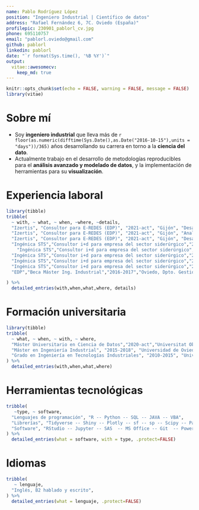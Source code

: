 ```yaml
---
name: Pablo Rodríguez López
position: "Ingeniero Industrial | Científico de datos"
address: "Rafael Fernández 6, 7C. Oviedo (España)"
profilepic: 230901_pablorl_cv.jpg
phone: 695110757
email: "pablorl.oviedo@gmail.com"
github: pablorl
linkedin: pablorl
date: "`r format(Sys.time(), '%B %Y')`"
output: 
  vitae::awesomecv:
    keep_md: true
---
```


```r
knitr::opts_chunk$set(echo = FALSE, warning = FALSE, message = FALSE)
library(vitae)
```

# Sobre mí

 * Soy  **ingeniero industrial** que lleva más de  `r floor(as.numeric(difftime(Sys.Date(),as.Date("2016-10-15"),units = "days"))/365)` años desarrollando su carrera en torno  a la **ciencia del dato**.
 * Actualmente trabajo en el desarrollo de metodologías reproducibles para el **análisis avanzado y modelado de datos**, y la implementación de herramientas para su **visualización**.


# Experiencia laboral

```r
library(tibble)
tribble(
  ~ with, ~ what, ~ when, ~where, ~details,
  "Izertis", "Consultor para E-REDES (EDP)", "2021-act", "Gijón", "Desarrollo de algoritmos de detección precoz de eventos en la red de baja tensión",
  "Izertis", "Consultor para E-REDES (EDP)", "2021-act", "Gijón", "Analítica avanazada de la red de baja tensión",
  "Izertis", "Consultor para E-REDES (EDP)", "2021-act", "Gijón", "Desarrollo de herramientas para la visualización de datos",
  "Ingénica STS","Consultor i+d para empresa del sector siderúrgico","2017-2021","Gijón","Investigación y desarrollo de técnicas de análisis de datos relacionadas con el impacto medioambiental en la producción de acero.",
    "Ingénica STS","Consultor i+d para empresa del sector siderúrgico","2017-2021","Gijón","Análisis de calidad de aire con sensor LiDAR",
  "Ingénica STS","Consultor i+d para empresa del sector siderúrgico","2017-2021","Gijón","Desarrollo y puesta en producción de técnicas de aprendizaje automático para la optimización de procesos en la acería",
  "Ingénica STS","Consultor i+d para empresa del sector siderúrgico","2017-2021","Gijón","Desarrollo de dashboards",
  "Ingénica STS","Consultor i+d para empresa del sector siderúrgico","2017-2021","Gijón","Desarrollo de aplicaciones web para el tratamiento de datos con Shiny",
  "EDP","Beca Máster Ing. Industrial","2016-2017","Oviedo, Dpto. Gestión de la Energía","Análisis de datos del mercado eléctrico y elaboración de informes automáticos con VBA"

) %>% 
  detailed_entries(with,when,what,where, details)
```



# Formación universitaria

```r
library(tibble)
tribble(
  ~ what, ~ when, ~ with, ~ where,
  "Máster Universitario en Ciencia de Datos","2020-act","Universitat Oberta de Catalunya","A distancia",
  "Máster en Ingeniería Industrial", "2015-2018", "Universidad de Oviedo", "Asturias",
  "Grado en Ingeniería en Tecnologías Industriales", "2010-2015", "Universidad de Oviedo", "Asturias"
) %>% 
  detailed_entries(with,when,what,where)
```


# Herramientas tecnológicas

```r
tribble(
   ~type, ~ software, 
  "Lenguajes de programación", "R -- Python -- SQL -- JAVA -- VBA",
  "Librerías", "Tidyverse -- Shiny -- Plotly -- sf -- sp -- Scipy -- Pandas -- Numpy  -- Scikit-learn",
  "Software", "RStudio -- Jupyter -- SAS  -- MS Office -- Git  -- PowerBi"
) %>% 
  detailed_entries(what = software, with = type, .protect=FALSE)
```



# Idiomas

```r
tribble(
   ~ lenguaje, 
  "Inglés, B2 hablado y escrito",
) %>% 
  detailed_entries(what = lenguaje, .protect=FALSE)
```



